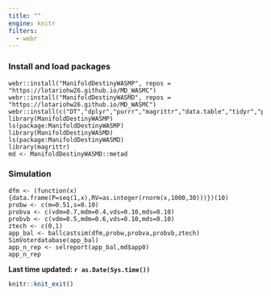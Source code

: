 ```yaml
---
title: ""
engine: knitr
filters:
  - webr
---
```


### Install and load packages
```webr-r
webr::install("ManifoldDestinyWASMP", repos = "https://lotariohw26.github.io/MD_WASMC")
webr::install("ManifoldDestinyWASMD", repos = "https://lotariohw26.github.io/MD_WASMC")
webr::install(c("DT","dplyr","purrr","magrittr","data.table","tidyr","plotly"))
library(ManifoldDestinyWASMP)
ls(package:ManifoldDestinyWASMP)
library(ManifoldDestinyWASMD)
ls(package:ManifoldDestinyWASMD)
library(magrittr)
md <- ManifoldDestinyWASMD::metad
```

### Simulation
```webr-r
dfm <- (function(x){data.frame(P=seq(1,x),RV=as.integer(rnorm(x,1000,30)))})(10)
probw <- c(m=0.51,s=0.10)
probva <- c(vdm=0.7,mdm=0.4,vds=0.10,mds=0.10)
probvb <- c(vdm=0.5,mdm=0.6,vds=0.10,mds=0.10)
ztech <- c(0,1)	
app_bal <- ballcastsim(dfm,probw,probva,probvb,ztech)
SimVoterdatabase(app_bal)
app_n_rep <- selreport(app_bal,md$app0)
app_n_rep 
```

**Last time updated: `r as.Date(Sys.time())`**

```r
knitr::knit_exit()
```


